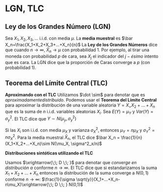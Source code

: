 # LGN, TLC {#tlc}


## Ley de los Grandes Número (LGN)

Sea $X_1, X_2, X_3,...$ i.i.d. con media $\mu$. La $\textbf{media muestral}$ es 
$\bar X_n=\frac{X_1+X_2+X_3+...+X_n}{n}$
La $\textbf{Ley de los Grandes Números}$ dice que cuando $n \rightarrow \infty$, $\bar X_n \rightarrow \mu$ con probabilidad 1. Por ejemplo, al tirar una moneda con probabilidad $p$ de cara, sea $X_j$ el indicador del $j-ésimo$ intento que es cara. La LGN dice que la proporción de Caras converge a $p$ (con probabilidad 1).

## Teorema del Límite Central (TLC)

$\textbf{Aproximando con el TLC}$
Utilizamos $\dot \sim$ para denotar que es $aproximadamente distribuido$. Podemos usar el $\textbf{Teorema del Límite Central}$ para aproximar la distribución de una variable aleatoria $Y=X_ + X_2 + ... + X_n$ que es la suma de $n$ i.i.d. variables aleatorias $X_i$. Sea $E(Y)= \mu_Y$ y $Var(Y)=\sigma ^2 _y$. El TLC dice que
$Y \sim N(\mu_y, \sigma^2 _y)$

Si las $X_i$ son i.i.d. con media $\mu_X$ y varianza $\sigma^2 _X$, entonces $\mu_Y=n\mu_X$ y $\sigma^2_Y=n\sigma^2_X$. Para la media muestral $\bar X_n$, el TLC dice
$\bar X_n = \frac{1}{n}(X_1+X_2+...+X_n)\sim N(\mu_X, \sigma^2_x/n)$

$\textbf{Distribuciones sintóticas utilizando el TLC}$

Usamos $\xrightarrow{\;\; D \;\; }$ para denotar que $\textit{converge en distribución a}$ conforme $n \rightarrow \infty$. El TLC dice que si estandarizamos la suma $X_1+X_2+...+X_n$ entonces la distribución de la suma converge a $N(0,1)$ conforme $n \rightarrow \infty$:
$\frac{1}{\sigma \sqrt{y}}(X_1+...+X_n-n\mu_X)\xrightarrow{\;\; D \;\; } N(0,1)$
